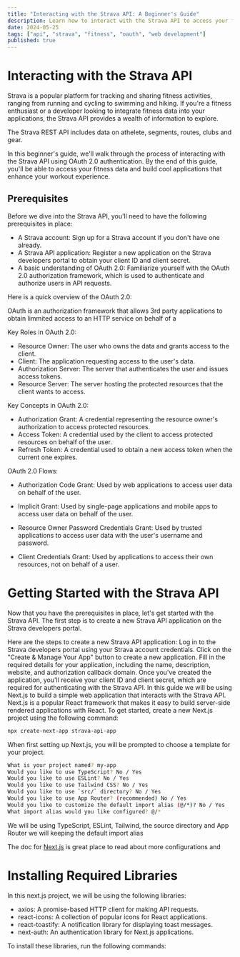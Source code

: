 ```yaml
---
title: "Interacting with the Strava API: A Beginner's Guide"
description: Learn how to interact with the Strava API to access your fitness data and build cool applications that enhance your workout experience.
date: 2024-05-25
tags: ["api", "strava", "fitness", "oauth", "web development"]
published: true
---
```


# Interacting with the Strava API

Strava is a popular platform for tracking and sharing fitness activities, ranging from running and cycling to swimming and hiking.
If you're a fitness enthusiast or a developer looking to integrate fitness data into your applications, the Strava API provides a wealth of information to explore.

The Strava REST API includes data on athelete, segments, routes, clubs and gear.

In this beginner's guide, we'll walk through the process of interacting with the Strava API using OAuth 2.0 authentication.
By the end of this guide, you'll be able to access your fitness data and build cool applications that enhance your workout experience.

## Prerequisites

Before we dive into the Strava API, you'll need to have the following prerequisites in place:

- A Strava account: Sign up for a Strava account if you don't have one already.
- A Strava API application: Register a new application on the Strava developers portal to obtain your client ID and client secret.
- A basic understanding of OAuth 2.0: Familiarize yourself with the OAuth 2.0 authorization framework, which is used to authenticate and authorize users in API requests.

Here is a quick overview of the OAuth 2.0:

OAuth is an authorization framework that allows 3rd party applications to obtain limmited access to an HTTP service on behalf of a

Key Roles in OAuth 2.0:

- Resource Owner: The user who owns the data and grants access to the client.
- Client: The application requesting access to the user's data.
- Authorization Server: The server that authenticates the user and issues access tokens.
- Resource Server: The server hosting the protected resources that the client wants to access.

Key Concepts in OAuth 2.0:

- Authorization Grant: A credential representing the resource owner's authorization to access protected resources.
- Access Token: A credential used by the client to access protected resources on behalf of the user.
- Refresh Token: A credential used to obtain a new access token when the current one expires.

OAuth 2.0 Flows:

- Authorization Code Grant: Used by web applications to access user data on behalf of the user.

- Implicit Grant: Used by single-page applications and mobile apps to access user data on behalf of the user.

- Resource Owner Password Credentials Grant: Used by trusted applications to access user data with the user's username and password.

- Client Credentials Grant: Used by applications to access their own resources, not on behalf of a user.

# Getting Started with the Strava API

Now that you have the prerequisites in place, let's get started with the Strava API.
The first step is to create a new Strava API application on the Strava developers portal.

Here are the steps to create a new Strava API application:
Log in to the Strava developers portal using your Strava account credentials.
Click on the "Create & Manage Your App" button to create a new application.
Fill in the required details for your application, including the name, description, website, and authorization callback domain.
Once you've created the application, you'll receive your client ID and client secret, which are required for authenticating with the Strava API.
In this guide we will be using Next.js to build a simple web application that interacts with the Strava API.
Next.js is a popular React framework that makes it easy to build server-side rendered applications with React.
To get started, create a new Next.js project using the following command:

```bash
npx create-next-app strava-api-app
```

When first setting up Next.js, you will be prompted to choose a template for your project.
```bash
What is your project named? my-app
Would you like to use TypeScript? No / Yes
Would you like to use ESLint? No / Yes
Would you like to use Tailwind CSS? No / Yes
Would you like to use `src/` directory? No / Yes
Would you like to use App Router? (recommended) No / Yes
Would you like to customize the default import alias (@/*)? No / Yes
What import alias would you like configured? @/*
```

We will be using TypeScript, ESLint, Tailwind, the source directory and App Router we will keeping the default import alias

The doc for [Next.js](https://nextjs.org/docs/getting-started/installation) is great place to read about more configurations and 

# Installing Required Libraries

In this next.js project, we will be using the following libraries:

- axios: A promise-based HTTP client for making API requests.
- react-icons: A collection of popular icons for React applications.
- react-toastify: A notification library for displaying toast messages.
- next-auth: An authentication library for Next.js applications.

To install these libraries, run the following commands:

```bash

```

